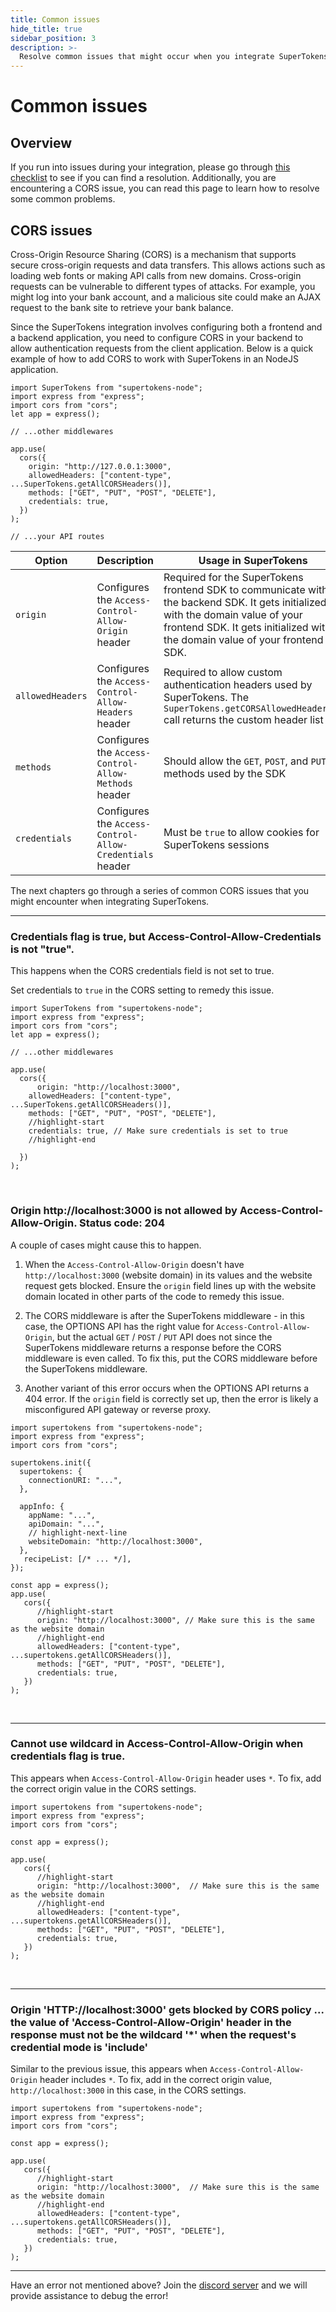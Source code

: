 ```yaml
---
title: Common issues
hide_title: true
sidebar_position: 3
description: >-
  Resolve common issues that might occur when you integrate SuperTokens. 
---
```


# Common issues 

## Overview

If you run into issues during your integration, please go through [this checklist](https://github.com/supertokens/supertokens-core/issues/1044) to see if you can find a resolution. 
Additionally, you are encountering a CORS issue, you can read this page to learn how to resolve some common problems. 

## CORS issues

Cross-Origin Resource Sharing (CORS) is a mechanism that supports secure cross-origin requests and data transfers.
This allows actions such as loading web fonts or making API calls from new domains.
Cross-origin requests can be vulnerable to different types of attacks.
For example, you might log into your bank account, and a malicious site could make an AJAX request to the bank site to retrieve your bank balance.

Since the SuperTokens integration involves configuring both a frontend and a backend application, you need to configure CORS in your backend to allow authentication requests from the client application.
Below is a quick example of how to add CORS to work with SuperTokens in an NodeJS application.

```tsx
import SuperTokens from "supertokens-node";
import express from "express";
import cors from "cors";
let app = express();

// ...other middlewares

app.use(
  cors({
    origin: "http://127.0.0.1:3000",
    allowedHeaders: ["content-type", ...SuperTokens.getAllCORSHeaders()],
    methods: ["GET", "PUT", "POST", "DELETE"],
    credentials: true,
  })  
);

// ...your API routes
```

| Option | Description | Usage in SuperTokens |
|--------|-------------|--------|
| `origin` | Configures the `Access-Control-Allow-Origin` header | Required for the SuperTokens frontend SDK to communicate with the backend SDK. It gets initialized with the domain value of your frontend SDK. It gets initialized with the domain value of your frontend SDK. |
| `allowedHeaders` | Configures the `Access-Control-Allow-Headers` header | Required to allow custom authentication headers used by SuperTokens. The `SuperTokens.getCORSAllowedHeaders()` call returns the custom header list |
| `methods` | Configures the `Access-Control-Allow-Methods` header | Should allow the `GET`, `POST`, and `PUT` methods used by the SDK |
| `credentials` | Configures the `Access-Control-Allow-Credentials` header | Must be `true` to allow cookies for SuperTokens sessions |


The next chapters go through a series of common CORS issues that you might encounter when integrating SuperTokens.


---

### Credentials flag is true, but Access-Control-Allow-Credentials is not "true".

This happens when the CORS credentials field is not set to true.

Set credentials to `true` in the CORS setting to remedy this issue.

```tsx
import SuperTokens from "supertokens-node";
import express from "express";
import cors from "cors";
let app = express();

// ...other middlewares

app.use(
  cors({
      origin: "http://localhost:3000",
    allowedHeaders: ["content-type", ...SuperTokens.getAllCORSHeaders()],
    methods: ["GET", "PUT", "POST", "DELETE"],
    //highlight-start
    credentials: true, // Make sure credentials is set to true
    //highlight-end

  })  
);
```

<br/>

### Origin http://localhost:3000 is not allowed by Access-Control-Allow-Origin. Status code: 204
      
A couple of cases might cause this to happen. 

1. When the `Access-Control-Allow-Origin` doesn't have `http://localhost:3000` (website domain) in its values and the website request gets blocked. Ensure the `origin` field lines up with the website domain located in other parts of the code to remedy this issue.

2. The CORS middleware is after the SuperTokens middleware - in this case, the OPTIONS API has the right value for `Access-Control-Allow-Origin`, but the actual `GET` / `POST` / `PUT` API does not since the SuperTokens middleware returns a response before the CORS middleware is even called. To fix this, put the CORS middleware before the SuperTokens middleware.

3. Another variant of this error occurs when the OPTIONS API returns a 404 error. If the `origin` field is correctly set up, then the error is likely a misconfigured API gateway or reverse proxy. 

```tsx
import supertokens from "supertokens-node";
import express from "express";
import cors from "cors";

supertokens.init({
  supertokens: {
    connectionURI: "...",
  },

  appInfo: {
    appName: "...",
    apiDomain: "...", 
    // highlight-next-line
    websiteDomain: "http://localhost:3000",
  },
   recipeList: [/* ... */],
});

const app = express();
app.use(
   cors({
      //highlight-start
      origin: "http://localhost:3000", // Make sure this is the same as the website domain
      //highlight-end
      allowedHeaders: ["content-type", ...supertokens.getAllCORSHeaders()],
      methods: ["GET", "PUT", "POST", "DELETE"],
      credentials: true,
   })
);
```

<br />

---

### Cannot use wildcard in Access-Control-Allow-Origin when credentials flag is true.

This appears when `Access-Control-Allow-Origin` header uses `*`. To fix, add the correct origin value in the CORS settings.

```tsx
import supertokens from "supertokens-node";
import express from "express";
import cors from "cors";

const app = express();

app.use(
   cors({
      //highlight-start
      origin: "http://localhost:3000",  // Make sure this is the same as the website domain
      //highlight-end
      allowedHeaders: ["content-type", ...supertokens.getAllCORSHeaders()],
      methods: ["GET", "PUT", "POST", "DELETE"],
      credentials: true,
   })
);
```

<br />

---

### Origin 'HTTP://localhost:3000' gets blocked by CORS policy ... the value of 'Access-Control-Allow-Origin' header in the response must not be the wildcard '*' when the request's credential mode is 'include'

Similar to the previous issue, this appears when `Access-Control-Allow-Origin` header includes `*`. To fix, add in the correct origin value, `http://localhost:3000` in this case, in the CORS settings.

```tsx
import supertokens from "supertokens-node";
import express from "express";
import cors from "cors";

const app = express();

app.use(
   cors({
      //highlight-start
      origin: "http://localhost:3000",  // Make sure this is the same as the website domain
      //highlight-end
      allowedHeaders: ["content-type", ...supertokens.getAllCORSHeaders()],
      methods: ["GET", "PUT", "POST", "DELETE"],
      credentials: true,
   })
);
```

---

Have an error not mentioned above? Join the [discord server](https://supertokens.com/discord) and we will provide assistance to debug the error!
